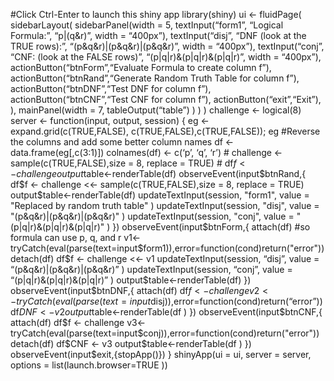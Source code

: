 #Click Ctrl-Enter to launch this shiny app
library(shiny)
  ui <- fluidPage(
    sidebarLayout(
      sidebarPanel(width = 5,
        textInput("form1", "Logical Formula:", "p|(q&r)", width = "400px"),
        textInput("disj", "DNF (look at the TRUE rows):", "(p&q&r)|(p&q&r)|(p&q&r)", width = "400px"),
        textInput("conj", "CNF: (look at the FALSE rows)", "(p|q|r)&(p|q|r)&(p|q|r)", width = "400px"),
        actionButton("btnForm","Evaluate Formula to create column f"),
        actionButton("btnRand","Generate Random Truth Table for column f"),
        actionButton("btnDNF","Test DNF for column f"),
        actionButton("btnCNF","Test CNF for column f"),
        actionButton("exit","Exit"),
      ),
      mainPanel(width = 7,
      tableOutput("table")
      )
    ) 
  )
  challenge <- logical(8)
  server <- function(input, output, session) {
    eg <- expand.grid(c(TRUE,FALSE), c(TRUE,FALSE),c(TRUE,FALSE)); eg
    #Reverse the columns and add some better column names
    df <- data.frame(eg[,c(3:1)])
    colnames(df) <- c('p', 'q', 'r')
    # challenge <- sample(c(TRUE,FALSE),size = 8, replace = TRUE)
    # df$f <- challenge
    output$table<-renderTable(df)
    observeEvent(input$btnRand,{
      df$f <- challenge <<- sample(c(TRUE,FALSE),size = 8, replace = TRUE)
      output$table<-renderTable(df)
      updateTextInput(session, "form1", value = "Replaced by random truth table" )
      updateTextInput(session, "disj", value = "(p&q&r)|(p&q&r)|(p&q&r)" )
      updateTextInput(session, "conj", value = "(p|q|r)&(p|q|r)&(p|q|r)" )
    })
    observeEvent(input$btnForm,{
      attach(df) #so formula can use p, q, and r
      v1<- tryCatch(eval(parse(text=input$form1)),error=function(cond)return("error"))
      detach(df)
      df$f <- challenge <<- v1
      updateTextInput(session, "disj", value = "(p&q&r)|(p&q&r)|(p&q&r)" )
      updateTextInput(session, "conj", value = "(p|q|r)&(p|q|r)&(p|q|r)" )
      output$table<-renderTable(df)
    })
    observeEvent(input$btnDNF,{
      attach(df)
      df$f <- challenge
      v2<- tryCatch(eval(parse(text=input$disj)),error=function(cond)return("error"))
      df$DNF <- v2
      output$table<-renderTable(df  )
    })
    observeEvent(input$btnCNF,{
      attach(df)
      df$f <- challenge
      v3<- tryCatch(eval(parse(text=input$conj)),error=function(cond)return("error"))
      detach(df)
      df$CNF <- v3
      output$table<-renderTable(df  )
    })
    observeEvent(input$exit,{stopApp()})
  }
shinyApp(ui = ui, server = server, options = list(launch.browser=TRUE ))


